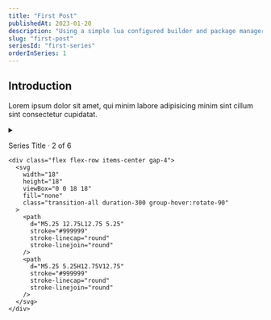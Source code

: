 ```yaml
---
title: "First Post"
publishedAt: 2023-01-20
description: "Using a simple lua configured builder and package manager."
slug: "first-post"
seriesId: "first-series"
orderInSeries: 1
---
```


## Introduction

Lorem ipsum dolor sit amet, qui minim labore adipisicing minim sint cillum sint consectetur cupidatat.

<details class="group flex flex-col gap-2 border rounded-lg border-neutral-700 p-4 transition-all hover:border-neutral-400 hover:shadow-lg cursor-pointer">
  <summary class="flex w-full items-center justify-between">
    <p class="text-xl self-center font-medium">Series Title · 2 of 6</p>

    <div class="flex flex-row items-center gap-4">
      <svg
        width="18"
        height="18"
        viewBox="0 0 18 18"
        fill="none"
        class="transition-all duration-300 group-hover:rotate-90"
      >
        <path
          d="M5.25 12.75L12.75 5.25"
          stroke="#999999"
          stroke-linecap="round"
          stroke-linejoin="round"
        />
        <path
          d="M5.25 5.25H12.75V12.75"
          stroke="#999999"
          stroke-linecap="round"
          stroke-linejoin="round"
        />
      </svg>
    </div>

  </summary>

  <ul class="flex flex-col p-2 px-8 gap-2">
    <li>
      <a 
        class="group text-blue-500 no-underline transition-all duration-500 hover:text-orange-500 hover:text-md hover:underline"
        href={`/posts/post1`}
        target="_blank"
        rel="noreferrer prefetch"
      >
        <p>Post 1</p>
      </a>
    </li>
    <li>
      <a 
        class="text-blue-500 no-underline transition-colors duration-300 hover:text-orange-500 hover:text-lg"
        href={`/posts/post2`}
        target="_blank"
        rel="noreferrer prefetch"
      >
        <p>Post 2</p>
      </a>
    </li>
  </ul>
</details>
